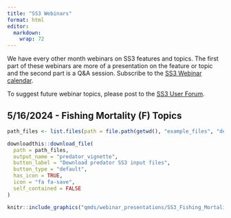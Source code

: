 ```yaml
---
title: "SS3 Webinars"
format: html
editor: 
  markdown: 
    wrap: 72
---
```


We have every other month webinars on SS3 features and topics. The first part of 
these webinars are more of a presentation on the feature or topic and the second
part is a Q&A session. Subscribe to the [SS3 Webinar calendar](https://calendar.google.com/calendar/u/0?cid=Y18zNWM2MWQ5Yjg1MGY1YjkwOGNiY2RjNjIwNmZlYzVkNDgxMmQ2ZTU0NDg3YjE0ZjM1ZGMzYmY0M2E3MGQyMmYxQGdyb3VwLmNhbGVuZGFyLmdvb2dsZS5jb20).

To suggest future webinar topics, please post to the [SS3 User Forum](https://groups.google.com/g/ss3-forum).

## 5/16/2024 - Fishing Mortality (F) Topics

```r
path_files <- list.files(path = file.path(getwd(), "example_files", "demo_constant_timeseries"), full.names = TRUE)

downloadthis::download_file(
  path = path_files,
  output_name = "predator_vignette",
  button_label = "Download predator SS3 input files",
  button_type = "default",
  has_icon = TRUE,
  icon = "fa fa-save",
  self_contained = FALSE
)
```

```r
knitr::include_graphics("qmds/webinar_presentations/SS3_Fishing_Mortality.pdf")
```
